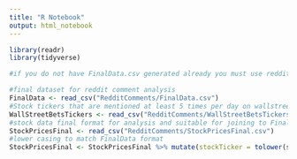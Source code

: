 ```yaml
---
title: "R Notebook"
output: html_notebook
---
```


```r
library(readr)
library(tidyverse)
```

```r
#if you do not have FinalData.csv generated already you must use redditsentiment.rmd to generate it on your local machine. The individual post and comment csv files should be pullable from git and found within their respective folders. 

#final dataset for reddit comment analysis 
FinalData <- read_csv("RedditComments/FinalData.csv")
#Stock tickers that are mentioned at least 5 times per day on wallstreetbets - generated in RedditSentiment.rmd
WallStreetBetsTickers <- read_csv("RedditComments/WallStreetBetsTickers.csv")
#stock data final format for analysis and suitable for joining to Final Reddit Data (FinalData)
StockPricesFinal <- read_csv("RedditComments/StockPricesFinal.csv")
#lower casing to match FinalData format 
StockPricesFinal <- StockPricesFinal %>% mutate(stockTicker = tolower(stockTicker))
```

```r


```


